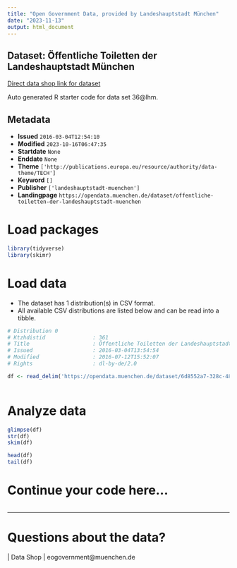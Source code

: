 ```yaml
---
title: "Open Government Data, provided by Landeshauptstadt München"
date: "2023-11-13"
output: html_document
---
```


## Dataset: Öffentliche Toiletten der Landeshauptstadt München

[Direct data shop link for dataset](https://opendata.muenchen.de/dataset/offentliche-toiletten-der-landeshauptstadt-muenchen)

Auto generated R starter code for data set 36@lhm.

## Metadata

- **Issued** `2016-03-04T12:54:10`
- **Modified** `2023-10-16T06:47:35`
- **Startdate** `None`
- **Enddate** `None`
- **Theme** `['http://publications.europa.eu/resource/authority/data-theme/TECH']`
- **Keyword** `[]`
- **Publisher** `['landeshauptstadt-muenchen']`
- **Landingpage** `https://opendata.muenchen.de/dataset/offentliche-toiletten-der-landeshauptstadt-muenchen`


# Load packages

```r

library(tidyverse)
library(skimr)

```

# Load data

-   The dataset has 1 distribution(s) in CSV format.
-   All available CSV distributions are listed below and can be read into a tibble.

```r

# Distribution 0
# Ktzhdistid               : 361
# Title                    : Öffentliche Toiletten der Landeshauptstadt München
# Issued                   : 2016-03-04T13:54:54
# Modified                 : 2016-07-12T15:52:07
# Rights                   : dl-by-de/2.0

df <- read_delim('https://opendata.muenchen.de/dataset/6d8552a7-328c-48a2-ab37-5f9caa2bfbdb/resource/cc327030-a5e4-4a27-8a99-aaa8a5ab6200/download/oeffentlichetoilettenmuenchen2016-06-28.csv')



```

# Analyze data

```r

glimpse(df)
str(df)
skim(df)

head(df)
tail(df)

```

# Continue your code here...

```r

```

------------------------------------------------------------------------

# Questions about the data?

 | Data Shop | eogovernment@muenchen.de

